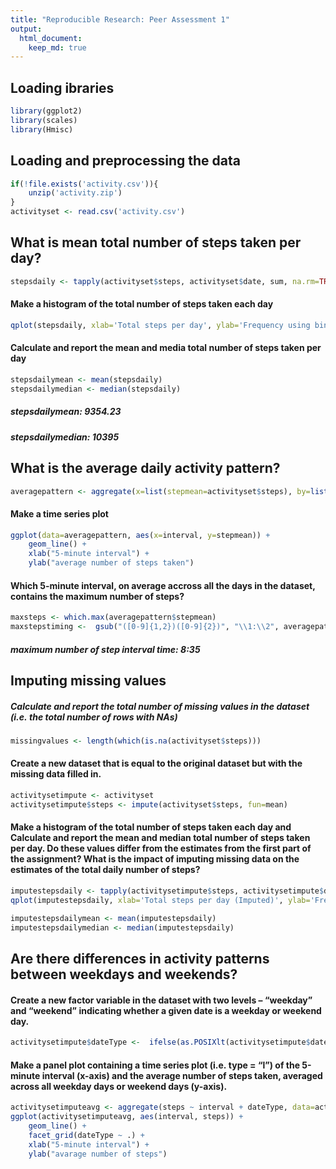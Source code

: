 ```yaml
---
title: "Reproducible Research: Peer Assessment 1"
output: 
  html_document:
    keep_md: true
---
```


## Loading ibraries

```r
library(ggplot2)
library(scales)
library(Hmisc)
```

## Loading and preprocessing the data

```r
if(!file.exists('activity.csv')){
    unzip('activity.zip')
}
activityset <- read.csv('activity.csv')
```

## What is mean total number of steps taken per day?

```r
stepsdaily <- tapply(activityset$steps, activityset$date, sum, na.rm=TRUE)
```

#### Make a histogram of the total number of steps taken each day

```r
qplot(stepsdaily, xlab='Total steps per day', ylab='Frequency using binwith 500', binwidth=500)
```

#### Calculate and report the mean and media total number of steps taken per day

```r
stepsdailymean <- mean(stepsdaily)
stepsdailymedian <- median(stepsdaily)
```
##### stepsdailymean: 9354.23
##### stepsdailymedian: 10395

## What is the average daily activity pattern?

```r
averagepattern <- aggregate(x=list(stepmean=activityset$steps), by=list(interval=activityset$interval), FUN=mean, na.rm=TRUE)
```

#### Make a time series plot

```r
ggplot(data=averagepattern, aes(x=interval, y=stepmean)) +
    geom_line() +
    xlab("5-minute interval") +
    ylab("average number of steps taken") 
```

#### Which 5-minute interval, on average accross all the days in the dataset, contains the maximum number of steps?

```r
maxsteps <- which.max(averagepattern$stepmean)
maxstepstiming <-  gsub("([0-9]{1,2})([0-9]{2})", "\\1:\\2", averagepattern[maxsteps,'interval'])
```
##### maximum number of step interval time: 8:35

## Imputing missing values

##### Calculate and report the total number of missing values in the dataset (i.e. the total number of rows with NAs)

```r
missingvalues <- length(which(is.na(activityset$steps)))
```

#### Create a new dataset that is equal to the original dataset but with the missing data filled in.

```r
activitysetimpute <- activityset
activitysetimpute$steps <- impute(activityset$steps, fun=mean)
```

#### Make a histogram of the total number of steps taken each day and Calculate and report the mean and median total number of steps taken per day. Do these values differ from the estimates from the first part of the assignment? What is the impact of imputing missing data on the estimates of the total daily number of steps?

```r
imputestepsdaily <- tapply(activitysetimpute$steps, activitysetimpute$date, sum)
qplot(imputestepsdaily, xlab='Total steps per day (Imputed)', ylab='Frequency using binwith 500', binwidth=500)

imputestepsdailymean <- mean(imputestepsdaily)
imputestepsdailymedian <- median(imputestepsdaily)
```

## Are there differences in activity patterns between weekdays and weekends?

#### Create a new factor variable in the dataset with two levels – “weekday” and “weekend” indicating whether a given date is a weekday or weekend day.

```r
activitysetimpute$dateType <-  ifelse(as.POSIXlt(activitysetimpute$date)$wday %in% c(0,6), 'weekend', 'weekday')
```

#### Make a panel plot containing a time series plot (i.e. type = "l") of the 5-minute interval (x-axis) and the average number of steps taken, averaged across all weekday days or weekend days (y-axis).

```r
activitysetimputeavg <- aggregate(steps ~ interval + dateType, data=activitysetimpute, mean)
ggplot(activitysetimputeavg, aes(interval, steps)) + 
    geom_line() + 
    facet_grid(dateType ~ .) +
    xlab("5-minute interval") + 
    ylab("avarage number of steps")
```